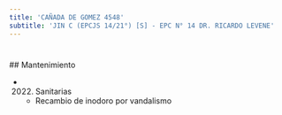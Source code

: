 ```yaml
---
title: 'CAÑADA DE GOMEZ 4548'
subtitle: 'JIN C (EPCJS 14/21°) [S] - EPC N° 14 DR. RICARDO LEVENE'
---
```


#


 ## Mantenimiento

*  (2022) Sanitarias 
    + Recambio de inodoro por vandalismo



